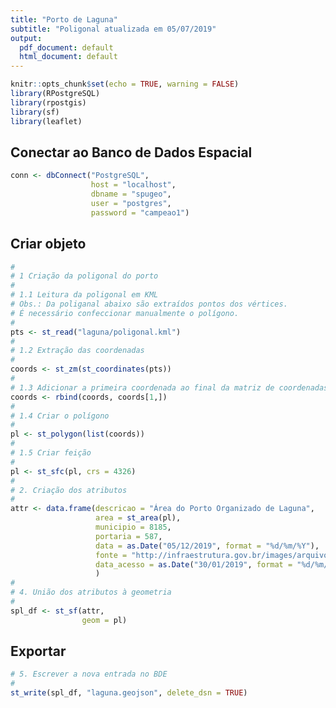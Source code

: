 ```yaml
---
title: "Porto de Laguna"
subtitle: "Poligonal atualizada em 05/07/2019"
output:
  pdf_document: default
  html_document: default
---
```


```r
knitr::opts_chunk$set(echo = TRUE, warning = FALSE)
library(RPostgreSQL)
library(rpostgis)
library(sf)
library(leaflet)
```

## Conectar ao Banco de Dados Espacial

```r
conn <- dbConnect("PostgreSQL",
                  host = "localhost", 
                  dbname = "spugeo",
                  user = "postgres", 
                  password = "campeao1")
```

## Criar objeto

```r
#
# 1 Criação da poligonal do porto
#
# 1.1 Leitura da poligonal em KML
# Obs.: Da poliganal abaixo são extraídos pontos dos vértices. 
# É necessário confeccionar manualmente o polígono.
#  
pts <- st_read("laguna/poligonal.kml")
#
# 1.2 Extração das coordenadas
#
coords <- st_zm(st_coordinates(pts))
#
# 1.3 Adicionar a primeira coordenada ao final da matriz de coordenadas.
coords <- rbind(coords, coords[1,])
#
# 1.4 Criar o polígono
#
pl <- st_polygon(list(coords))
#
# 1.5 Criar feição
#
pl <- st_sfc(pl, crs = 4326)
#
# 2. Criação dos atributos  
#
attr <- data.frame(descricao = "Área do Porto Organizado de Laguna",
                   area = st_area(pl),
                   municipio = 8185,
                   portaria = 587,
                   data = as.Date("05/12/2019", format = "%d/%m/%Y"),
                   fonte = "http://infraestrutura.gov.br/images/arquivos-poligonais-das-areas-dos-portos-organizados/Laguna.zip",
                   data_acesso = as.Date("30/01/2019", format = "%d/%m/%Y")
                   )
#
# 4. União dos atributos à geometria
#
spl_df <- st_sf(attr,
                geom = pl)
```

## Exportar

```r
# 5. Escrever a nova entrada no BDE
#
st_write(spl_df, "laguna.geojson", delete_dsn = TRUE)
```
